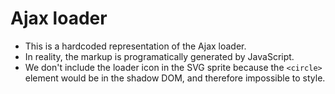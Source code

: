 
# Ajax loader
- This is a hardcoded representation of the Ajax loader.
- In reality, the markup is programatically generated by JavaScript.
- We don't include the loader icon in the SVG sprite because the `<circle>` element would be in the shadow DOM, and therefore impossible to style.

<Preview>
    <Story id="ui-components-ajax-loader--ajax-loader" />
</Preview>
